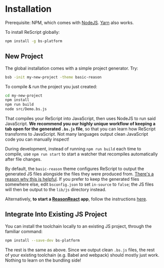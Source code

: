 # Installation

Prerequisite: NPM, which comes with [NodeJS](https://nodejs.org/en/). [Yarn](https://yarnpkg.com/en/) also works.

To install ReScript globally:

```sh
npm install -g bs-platform
```

## New Project

The global installation comes with a simple project generator. Try:

```sh
bsb -init my-new-project -theme basic-reason
```

<!-- TODO: rescript template -->

To compile & run the project you just created:

```sh
cd my-new-project
npm install
npm run build
node src/Demo.bs.js
```

That compiles your ReScript into JavaScript, then uses NodeJS to run said JavaScript. **We recommend you our highly unique workflow of keeping a tab open for the generated `.bs.js` file**, so that you can learn how ReScript transforms to JavaScript. Not many languages output clean JavaScript code you can manually inspect!

During development, instead of running `npm run build` each time to compile, use `npm run start` to start a watcher that recompiles automatically after file changes.

By default, the `basic-reason` theme configures ReScript to output the generated JS files alongside the files they were produced from. [There's a reason why this is helpful](/docs/reason-compiler/latest/build-overview#tips--tricks). If you prefer to keep the generated files somewhere else, edit `bsconfig.json` to set `in-source` to `false`; the JS files will then be output to the `lib/js` directory instead.

Alternatively, **to start a [ReasonReact](/docs/reason-react/latest/introduction) app**, follow the instructions [here](/docs/reason-react/latest/installation).

## Integrate Into Existing JS Project

You can install the toolchain locally to an existing JS project, through the familiar command:

```sh
npm install --save-dev bs-platform
```

The rest is the same as above. Since we output clean `.bs.js` files, the rest of your existing toolchain (e.g. Babel and webpack) should mostly just work. Nothing to learn on the bundling side!

